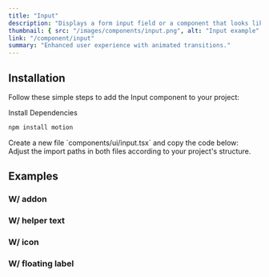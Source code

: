 ```yaml
---
title: "Input"
description: "Displays a form input field or a component that looks like an input field."
thumbnail: { src: "/images/components/input.png", alt: "Input example" }
link: "/component/input"
summary: "Enhanced user experience with animated transitions."
---
```


<ComponentPreview name="input-demo" />

## Installation

Follow these simple steps to add the Input component to your project:

<Steps>

<Step>
Install Dependencies
</Step>

```bash 
npm install motion 
```

<Step>
    Create a new file `components/ui/input.tsx` and copy the code below:
</Step>

<CollapsibleSource name="input" />

<Step>
    Adjust the import paths in both files according to your project's structure.
</Step>

</Steps>

## Examples

### W/ addon

<ComponentPreview name="input-addon" />

### W/ helper text

<ComponentPreview name="input-helper" />

### W/ icon

<ComponentPreview name="input-icon" />

### W/ floating label

<ComponentPreview name="input-labelfloat" />

